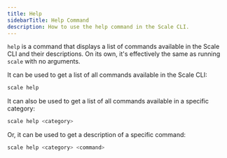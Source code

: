 ```yaml
---
title: Help
sidebarTitle: Help Command
description: How to use the help command in the Scale CLI.
---
```


`help` is a command that displays a list of commands available in the Scale CLI and their descriptions.
On its own, it's effectively the same as running `scale` with no arguments.

It can be used to get a list of all commands available in the Scale CLI:

```bash
scale help
```

It can also be used to get a list of all commands available in a specific category:

```bash
scale help <category>
```

Or, it can be used to get a description of a specific command:

```bash
scale help <category> <command>
```